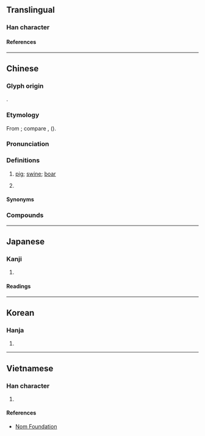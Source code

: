 {{character info/new}}
==Translingual==

===Han character===
{{Han char|rn=58|rad=彐|as=09|sn=12|four=27711|canj=VMPOP|ids=⿱彑⿲匕矢匕}}

====References====
{{Han ref|kx=0362.170|dkj=09931|dj=0680.330|hdz=20961.140|uh=5F58}}

----

==Chinese==
{{zh-forms}}

===Glyph origin===
{{Han etym}}
{{Han compound|豕|矢|ls=ic|ls2=psc|c1=s|c2=p|t1=pig; boar|t2=arrow}}.

===Etymology===
From {{der|zh|qfa-tak}}; compare {{cog|qfa-kms-pro|*ʔdlaːi⁵||wild pig}}, {{cog|qfa-lic-pro|*C-ləc||wild boar}} ({{zh-ref|Schuessler, 2007}}).

===Pronunciation===
{{zh-pron
|m=zhì
|c=zi6
|h=pfs=
|md=dê
|mn=tē
|mn-t=di6
|w=3zr
|mc=y
|oc=y
|cat=n,pn
}}

===Definitions===
{{zh-hanzi}}

# {{lb|zh|literary}} [[pig]]; [[swine]]; [[boar]]
# {{surname|zh}}

====Synonyms====
{{zh-dial|豬}}

===Compounds===
{{zh-der|人彘|彘肩|狗彘|犬彘之食|狗彘不食|狗彘不若|曾子殺彘|殺彘教子|犬彘|狗彘不如|行同狗彘|行若狗彘|乳彘|依斟流彘|彘牢|彘盧|彘肩斗酒|彘豪|彘顱|彘首|毫彘|牛彘胞|牢彘|田彘|眾彘|豕彘|豪彘|豬彘|賁彘|赤彘|野彘}}

----

==Japanese==

===Kanji===
{{ja-kanji|grade=|rs=彐09}}

# {{rfdef|ja|sort=彐09}}

====Readings====
{{ja-readings
|on=てい, でい, えい, え
|kun=ぶた
}}

----

==Korean==

===Hanja===
{{ko-hanja|체}}

# {{rfdef|ko|sort=彐09}}

----

==Vietnamese==

===Han character===
{{vi-readings|rs=彐09|reading=trệ}}

# {{rfdef|vi|sort=彐09}}

====References====
* [http://nomfoundation.org/common/nom_details.php?codepoint=5f58 Nom Foundation]